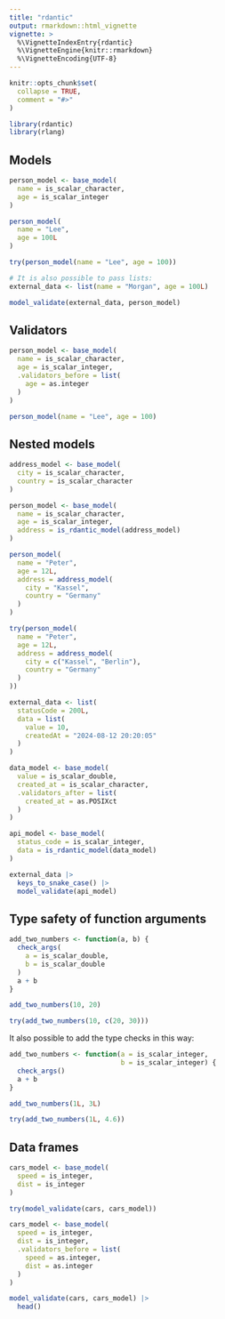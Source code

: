 ```yaml
---
title: "rdantic"
output: rmarkdown::html_vignette
vignette: >
  %\VignetteIndexEntry{rdantic}
  %\VignetteEngine{knitr::rmarkdown}
  %\VignetteEncoding{UTF-8}
---
```


```r
knitr::opts_chunk$set(
  collapse = TRUE,
  comment = "#>"
)
```

```r
library(rdantic)
library(rlang)
```

## Models

```r
person_model <- base_model(
  name = is_scalar_character,
  age = is_scalar_integer
)

person_model(
  name = "Lee",
  age = 100L
)

try(person_model(name = "Lee", age = 100))

# It is also possible to pass lists:
external_data <- list(name = "Morgan", age = 100L)

model_validate(external_data, person_model)
```

## Validators

```r
person_model <- base_model(
  name = is_scalar_character,
  age = is_scalar_integer,
  .validators_before = list(
    age = as.integer
  )
)

person_model(name = "Lee", age = 100)
```

## Nested models

```r
address_model <- base_model(
  city = is_scalar_character,
  country = is_scalar_character
)

person_model <- base_model(
  name = is_scalar_character,
  age = is_scalar_integer,
  address = is_rdantic_model(address_model)
)

person_model(
  name = "Peter",
  age = 12L,
  address = address_model(
    city = "Kassel",
    country = "Germany"
  )
)

try(person_model(
  name = "Peter",
  age = 12L,
  address = address_model(
    city = c("Kassel", "Berlin"),
    country = "Germany"
  )
))

external_data <- list(
  statusCode = 200L,
  data = list(
    value = 10,
    createdAt = "2024-08-12 20:20:05"
  )
)

data_model <- base_model(
  value = is_scalar_double,
  created_at = is_scalar_character,
  .validators_after = list(
    created_at = as.POSIXct
  )
)

api_model <- base_model(
  status_code = is_scalar_integer,
  data = is_rdantic_model(data_model)
)

external_data |>
  keys_to_snake_case() |>
  model_validate(api_model)
```

## Type safety of function arguments

```r
add_two_numbers <- function(a, b) {
  check_args(
    a = is_scalar_double,
    b = is_scalar_double
  )
  a + b
}

add_two_numbers(10, 20)

try(add_two_numbers(10, c(20, 30)))
```

It also possible to add the type checks in this way:

```r
add_two_numbers <- function(a = is_scalar_integer,
                            b = is_scalar_integer) {
  check_args()
  a + b
}

add_two_numbers(1L, 3L)

try(add_two_numbers(1L, 4.6))
```

## Data frames

```r
cars_model <- base_model(
  speed = is_integer,
  dist = is_integer
)

try(model_validate(cars, cars_model))

cars_model <- base_model(
  speed = is_integer,
  dist = is_integer,
  .validators_before = list(
    speed = as.integer,
    dist = as.integer
  )
)

model_validate(cars, cars_model) |>
  head()
```
